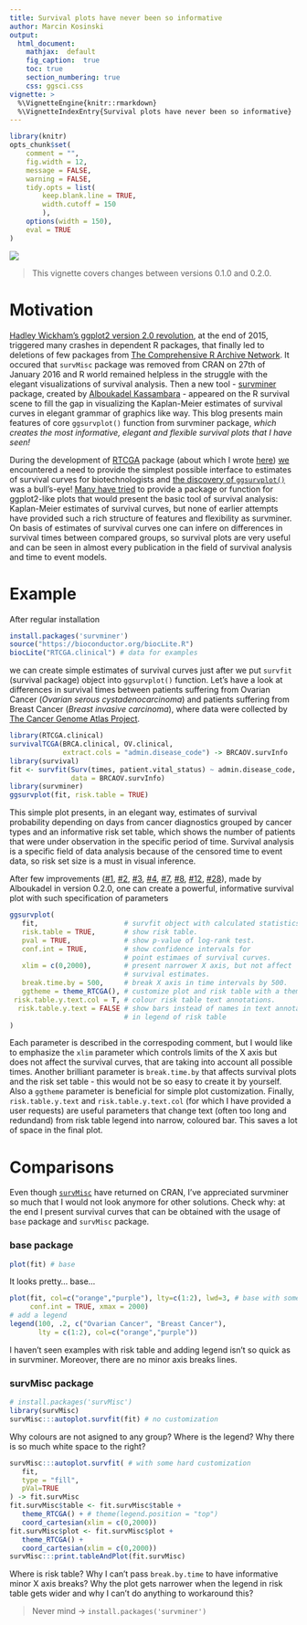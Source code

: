 ```yaml
---
title: Survival plots have never been so informative
author: Marcin Kosinski
output:
  html_document:
    mathjax:  default
    fig_caption:  true
    toc: true
    section_numbering: true
    css: ggsci.css
vignette: >
  %\VignetteEngine{knitr::rmarkdown}
  %\VignetteIndexEntry{Survival plots have never been so informative}
---
```

```r
library(knitr)
opts_chunk$set(
	comment = "",
	fig.width = 12, 
	message = FALSE,
	warning = FALSE,
	tidy.opts = list(
		keep.blank.line = TRUE,
		width.cutoff = 150
		),
	options(width = 150),
	eval = TRUE
)
```
<img src="survminer_orly.png" class="fit image">

> This vignette covers changes between versions 0.1.0 and 0.2.0.

# Motivation

[Hadley Wickham's ggplot2 version 2.0 revolution](http://www.r-bloggers.com/ggplot-2-0-0/), at the end of 2015, triggered many crashes in dependent R packages, that finally led to deletions of few packages from [The Comprehensive R Archive Network](https://cran.r-project.org/). It occured that `survMisc` package was removed from CRAN on 27th of January 2016 and R world remained helpless in the struggle with the elegant visualizations of survival analysis. Then a new tool - [survminer](https://cran.rstudio.com/web/packages/survminer/index.html) package, created by [Alboukadel Kassambara](https://github.com/kassambara) - appeared on the R survival scene to fill the gap in visualizing the Kaplan-Meier estimates of survival curves in elegant grammar of graphics like way. This blog presents main features of core `ggsurvplot()` function from survminer package, *which creates the most informative, elegant and flexible survival plots that I have seen!*


During the development of [RTCGA](http://rtcga.github.io/RTCGA/) package (about which I wrote [here](http://r-addict.com/2016/05/04/RTCGA-Quick-Guide.html)) [we](https://github.com/orgs/RTCGA/people) encountered a need to provide the simplest possible interface to estimates of survival curves for biotechnologists and [the discovery of `ggsurvplot()`](http://www.sthda.com/english/wiki/survminer-r-package-survival-data-analysis-and-visualization) was a bull's-eye! [Many have tried](https://github.com/hadley/ggplot2/issues/1080) to provide a package or function for ggplot2-like plots that would present the basic tool of survival analysis: Kaplan-Meier estimates of survival curves, but none of earlier attempts have provided such a rich structure of features and flexibility as survminer. 
On basis of estimates of survival curves one can infere on differences in survival times between compared groups, so survival plots are very useful and can be seen in almost every publication in the field of survival analysis and time to event models. 

# Example

After regular installation 

```r
install.packages('survminer')
source("https://bioconductor.org/biocLite.R")
biocLite("RTCGA.clinical") # data for examples
```

we can create simple estimates of survival curves just after we put `survfit` (survival package) object into `ggsurvplot()` function. Let's have a look at differences in survival times between patients suffering from Ovarian Cancer (*Ovarian serous cystadenocarcinoma*) and patients suffering from Breast Cancer (*Breast invasive carcinoma*), where data were collected by [The Cancer Genome Atlas Project](http://cancergenome.nih.gov/).

```r
library(RTCGA.clinical)
survivalTCGA(BRCA.clinical, OV.clinical,
             extract.cols = "admin.disease_code") -> BRCAOV.survInfo
library(survival)
fit <- survfit(Surv(times, patient.vital_status) ~ admin.disease_code,
               data = BRCAOV.survInfo)
library(survminer)
ggsurvplot(fit, risk.table = TRUE)
```

This simple plot presents, in an elegant way, estimates of survival probability depending on days from cancer diagnostics grouped by cancer types and an informative risk set table, which shows the number of patients that were under observation in the specific period of time. Survival analysis is a specific field of data analysis because of the censored time to event data, so risk set size is a must in visual inference.

After few improvements ([#1](https://github.com/kassambara/survminer/issues/1), [#2](https://github.com/kassambara/survminer/issues/2), [#3](https://github.com/kassambara/survminer/issues/3), [#4](https://github.com/kassambara/survminer/issues/4), [#7](https://github.com/kassambara/survminer/issues/7), [#8](https://github.com/kassambara/survminer/issues/8), [#12](https://github.com/kassambara/survminer/issues/12),
[#28](https://github.com/kassambara/survminer/issues/28)), made by Alboukadel in version 0.2.0, one can create a powerful, informative survival plot with such specification of parameters

```r
ggsurvplot(
   fit,                     # survfit object with calculated statistics.
   risk.table = TRUE,       # show risk table.
   pval = TRUE,             # show p-value of log-rank test.
   conf.int = TRUE,         # show confidence intervals for 
                            # point estimaes of survival curves.
   xlim = c(0,2000),        # present narrower X axis, but not affect
                            # survival estimates.
   break.time.by = 500,     # break X axis in time intervals by 500.
   ggtheme = theme_RTCGA(), # customize plot and risk table with a theme.
 risk.table.y.text.col = T, # colour risk table text annotations.
  risk.table.y.text = FALSE # show bars instead of names in text annotations
                            # in legend of risk table
)
```

Each parameter is described in the correspoding comment, but I would like to emphasize the `xlim` parameter which controls limits of the X axis but does not affect the survival curves, that are taking into account all possible times. Another brilliant parameter is `break.time.by` that affects survival plots and the risk set table - this would not be so easy to create it by yourself. Also a `ggtheme` parameter is beneficial for simple plot customization. Finally, `risk.table.y.text` and `risk.table.y.text.col` (for which I have provided a user requests) are useful parameters that change text (often too long and redundand) from risk table legend into narrow, coloured bar. This saves a lot of space in the final plot.

# Comparisons

Even though [`survMisc`](https://cran.rstudio.com/web/packages/survMisc/index.html) have returned on CRAN, I've appreciated survminer so much that I would not look anymore for other solutions. Check why: at the end I present survival curves that can be obtained with the usage of `base` package and `survMisc` package.

### base package

```r
plot(fit) # base
```

It looks pretty... base...

```r
plot(fit, col=c("orange","purple"), lty=c(1:2), lwd=3, # base with some customization
     conf.int = TRUE, xmax = 2000)
# add a legend
legend(100, .2, c("Ovarian Cancer", "Breast Cancer"), 
       lty = c(1:2), col=c("orange","purple"))
```

I haven't seen examples with risk table and adding legend isn't so quick as in survminer. Moreover, there are no minor axis breaks lines.

### survMisc package

```r
# install.packages('survMisc')
library(survMisc)
survMisc:::autoplot.survfit(fit) # no customization

```

Why colours are not asigned to any group? Where is the legend? Why there is so much white space to the right?

```r
survMisc:::autoplot.survfit( # with some hard customization
   fit,
   type = "fill",
   pVal=TRUE
) -> fit.survMisc 
fit.survMisc$table <- fit.survMisc$table +
   theme_RTCGA() + # theme(legend.position = "top")
   coord_cartesian(xlim = c(0,2000))
fit.survMisc$plot <- fit.survMisc$plot +
   theme_RTCGA() + 
   coord_cartesian(xlim = c(0,2000))
survMisc:::print.tableAndPlot(fit.survMisc)
```

Where is risk table? Why I can't pass `break.by.time` to have informative minor X axis breaks? Why the plot gets narrower when the legend in risk table gets wider and why I can't do anything to workaround this? 

> Never mind -> `install.packages('survminer')`
